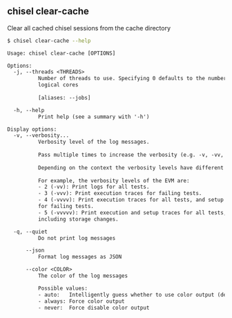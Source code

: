 ## chisel clear-cache

Clear all cached chisel sessions from the cache directory

```bash
$ chisel clear-cache --help
```

```txt
Usage: chisel clear-cache [OPTIONS]

Options:
  -j, --threads <THREADS>
          Number of threads to use. Specifying 0 defaults to the number of
          logical cores
          
          [aliases: --jobs]

  -h, --help
          Print help (see a summary with '-h')

Display options:
  -v, --verbosity...
          Verbosity level of the log messages.
          
          Pass multiple times to increase the verbosity (e.g. -v, -vv, -vvv).
          
          Depending on the context the verbosity levels have different meanings.
          
          For example, the verbosity levels of the EVM are:
          - 2 (-vv): Print logs for all tests.
          - 3 (-vvv): Print execution traces for failing tests.
          - 4 (-vvvv): Print execution traces for all tests, and setup traces
          for failing tests.
          - 5 (-vvvvv): Print execution and setup traces for all tests,
          including storage changes.

  -q, --quiet
          Do not print log messages

      --json
          Format log messages as JSON

      --color <COLOR>
          The color of the log messages

          Possible values:
          - auto:   Intelligently guess whether to use color output (default)
          - always: Force color output
          - never:  Force disable color output
```